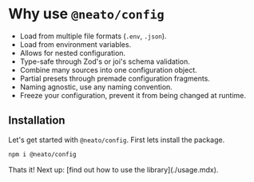 
# Why use `@neato/config`

- Load from multiple file formats (`.env`, `.json`).
- Load from environment variables.
- Allows for nested configuration.
- Type-safe through Zod's or joi's schema validation.
- Combine many sources into one configuration object.
- Partial presets through premade configuration fragments.
- Naming agnostic, use any naming convention.
- Freeze your configuration, prevent it from being changed at runtime.

## Installation

Let's get started with `@neato/config`. First lets install the package.

```sh npm2yarn
npm i @neato/config
```

<Note>
Thats it! Next up: [find out how to use the library](./usage.mdx).
</Note>
